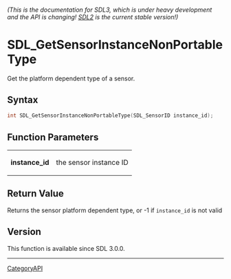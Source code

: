 ====== (This is the documentation for SDL3, which is under heavy development and the API is changing! [https://wiki.libsdl.org/ SDL2] is the current stable version!) ======
= SDL_GetSensorInstanceNonPortableType =

Get the platform dependent type of a sensor.

== Syntax ==

<syntaxhighlight lang='c'>
int SDL_GetSensorInstanceNonPortableType(SDL_SensorID instance_id);
</syntaxhighlight>

== Function Parameters ==

{|
|'''instance_id'''
|the sensor instance ID
|}

== Return Value ==

Returns the sensor platform dependent type, or -1 if
<code>instance_id</code> is not valid

== Version ==

This function is available since SDL 3.0.0.

----
[[CategoryAPI]]


